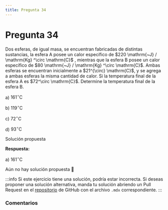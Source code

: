 ```yaml
---
title: Pregunta 34
---
```



# Pregunta 34

<div className="exercise">
Dos esferas, de igual masa, se encuentran fabricadas de distintas sustancias, la esfera A posee un calor específico de $220 \mathrm{~J} / \mathrm{Kg} ^\circ \mathrm{C}$ , mientras que la esfera B posee un calor específico de $80 \mathrm{~J} / \mathrm{Kg} ^\circ \mathrm{C}$. Ambas esferas se encuentran inicialmente a $21^{\circ} \mathrm{C}$, y se agrega a ambas esferas la misma cantidad de calor. Si la temperatura final de la esfera A es $72^\circ \mathrm{C}$. Determine la temperatura final de la esfera B.

a) $161 ^\circ \mathrm{C}$

b) $119 ^\circ \mathrm{C}$

c) $72 ^\circ \mathrm{C}$

d) $93 ^\circ \mathrm{C}$
</div>

<MDXDetails>
<summary>Solución propuesta</summary>

<div className="exercise">

**Respuesta:**

a) $161 ^\circ \mathrm{C}$

Aún no hay solución propuesta 🥲
</div>

:::info
Si este ejercicio tiene una solución, podría estar incorrecta. Si deseas proponer una solución alternativa, manda tu solución abriendo
un Pull Request en el [repositorio](https://github.com/crow-rojas/apuntes-fundamentals/pulls) de GitHub con el archivo
`.mdx` correspondiente.
:::

</MDXDetails>

### Comentarios

<Disqus
  url="https://crow-rojas.github.io/apuntes-fundamentals/docs/science/thermodynamics/exercises/2018-1/p34"
  identifier="docs/science/thermodynamics/exercises/2018-1/p34"
  title="2018-1 Termodinámica - Pregunta 34"
/>

